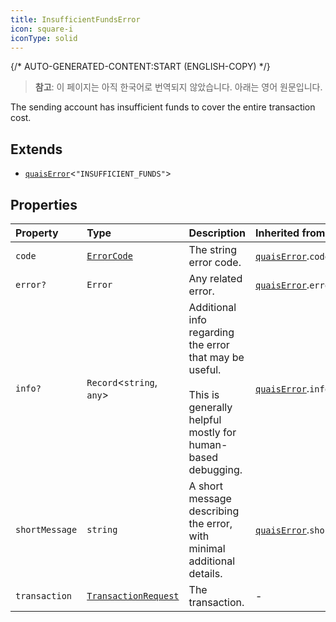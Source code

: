 ```yaml
---
title: InsufficientFundsError
icon: square-i
iconType: solid
---
```


{/* AUTO-GENERATED-CONTENT:START (ENGLISH-COPY) */}

> **참고**: 이 페이지는 아직 한국어로 번역되지 않았습니다. 아래는 영어 원문입니다.

The sending account has insufficient funds to cover the entire transaction cost.

## Extends

- [`quaisError`](/ko/sdk/content/interfaces/quaisError)\<`"INSUFFICIENT_FUNDS"`\>

## Properties

| Property | Type | Description | Inherited from |
| :------ | :------ | :------ | :------ |
| `code` | [`ErrorCode`](/ko/sdk/content/type-aliases/ErrorCode) | The string error code. | [`quaisError`](/ko/sdk/content/interfaces/quaisError).`code` |
| `error?` | `Error` | Any related error. | [`quaisError`](/ko/sdk/content/interfaces/quaisError).`error` |
| `info?` | `Record`\<`string`, `any`\> | Additional info regarding the error that may be useful.<br /><br />This is generally helpful mostly for human-based debugging. | [`quaisError`](/ko/sdk/content/interfaces/quaisError).`info` |
| `shortMessage` | `string` | A short message describing the error, with minimal additional details. | [`quaisError`](/ko/sdk/content/interfaces/quaisError).`shortMessage` |
| `transaction` | [`TransactionRequest`](/ko/sdk/content/type-aliases/TransactionRequest) | The transaction. | - |
